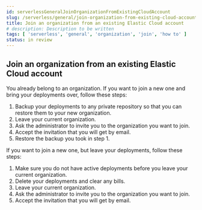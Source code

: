 ```yaml
---
id: serverlessGeneralJoinOrganizationFromExistingCloudAccount
slug: /serverless/general/join-organization-from-existing-cloud-account
title: Join an organization from an existing Elastic Cloud account
# description: Description to be written
tags: [ 'serverless', 'general', 'organization', 'join', 'how to' ]
status: in review
---
```


## Join an organization from an existing Elastic Cloud account

You already belong to an organization. 
If you want to join a new one and bring your deployments over, follow these steps: 

1. Backup your deployments to any private repository so that you can restore them to your new organization.
1. Leave your current organization.
1. Ask the administrator to invite you to the organization you want to join.
1. Accept the invitation that you will get by email.
1. Restore the backup you took in step 1.

If you want to join a new one, but leave your deployments, follow these steps:

1. Make sure you do not have active deployments before you leave your current organization.
1. Delete your deployments and clear any bills.
1. Leave your current organization.
1. Ask the administrator to invite you to the organization you want to join.
1. Accept the invitation that you will get by email.